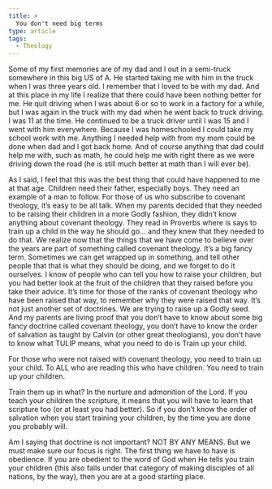 ```yaml
---
title: >
  You don't need big terms
type: article
tags:
  - Theology
---
```


Some of my first memories are of my dad and I out in a semi-truck somewhere in this big US of A. He started taking me with him in the truck when I was three years old. I remember that I loved to be with my dad. And at this place in my life I realize that there could have been nothing better for me. He quit driving when I was about 6 or so to work in a factory for a while, but I was again in the truck with my dad when he went back to truck driving. I was 11 at the time. He continued to be a truck driver until I was 15 and I went with him everywhere. Because I was homeschooled I could take my school work with me. Anything I needed help with from my mom could be done when dad and I got back home. And of course anything that dad could help me with, such as math, he could help me with right there as we were driving down the road (he is still much better at math than I will ever be).

As I said, I feel that this was the best thing that could have happened to me at that age. Children need their father, especially boys. They need an example of a man to follow. For those of us who subscribe to covenant theology, it’s easy to be all talk. When my parents decided that they needed to be raising their children in a more Godly fashion, they didn’t know anything about covenant theology. They read in Proverbs where is says to train up a child in the way he should go… and they knew that they needed to do that. We realize now that the things that we have come to believe over the years are part of something called covenant theology. It’s a big fancy term. Sometimes we can get wrapped up in something, and tell other people that that is what they should be doing, and we forget to do it ourselves. I know of people who can tell you how to raise your children, but you had better look at the fruit of the children that they raised before you take their advice. It’s time for those of the ranks of covenant theology who have been raised that way, to remember why they were raised that way. It’s not just another set of doctrines. We are trying to raise up a Godly seed. And my parents are living proof that you don’t have to know about some big fancy doctrine called covenant theology, you don’t have to know the order of salvation as taught by Calvin (or other great theologians), you don’t have to know what TULIP means, what you need to do is Train up your child.

For those who were not raised with covenant theology, you need to train up your child. To ALL who are reading this who have children. You need to train up your children.

Train them up in what? In the nurture and admonition of the Lord. If you teach your children the scripture, it means that you will have to learn that scripture too (or at least you had better). So if you don’t know the order of salvation when you start training your children, by the time you are done you probably will.

Am I saying that doctrine is not important? NOT BY ANY MEANS. But we must make sure our focus is right. The first thing we have to have is obedience. If you are obedient to the word of God when He tells you train your children (this also falls under that category of making disciples of all nations, by the way), then you are at a good starting place.
